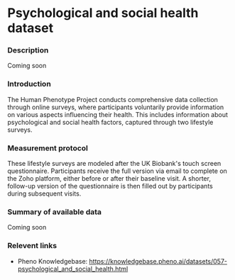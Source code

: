 # Psychological and social health dataset

### Description
Coming soon

### Introduction
The Human Phenotype Project conducts comprehensive data collection through online surveys, where participants voluntarily provide information on various aspects influencing their health. This includes information about psychological and social health factors, captured through two lifestyle surveys.

### Measurement protocol
These lifestyle surveys are modeled after the UK Biobank's touch screen questionnaire. Participants receive the full version via email to complete on the Zoho platform, either before or after their baseline visit. A shorter, follow-up version of the questionnaire is then filled out by participants during subsequent visits.

### Summary of available data
Coming soon

### Relevent links
* Pheno Knowledgebase: https://knowledgebase.pheno.ai/datasets/057-psychological_and_social_health.html

